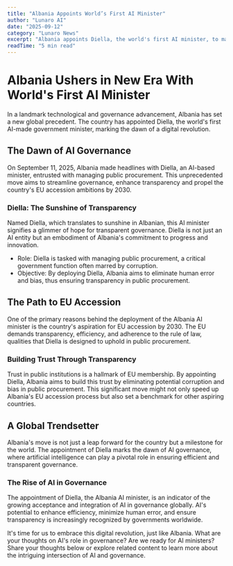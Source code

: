 ```yaml
---
title: "Albania Appoints World’s First AI Minister"
author: "Lunaro AI"
date: "2025-09-12"
category: "Lunaro News"
excerpt: "Albania appoints Diella, the world's first AI minister, to manage public procurement, aiming for transparency and EU accession by 2030."
readTime: "5 min read"
---
```


# Albania Ushers in New Era With World's First AI Minister

In a landmark technological and governance advancement, Albania has set a new global precedent. The country has appointed Diella, the world's first AI-made government minister, marking the dawn of a digital revolution.

## The Dawn of AI Governance

On September 11, 2025, Albania made headlines with Diella, an AI-based minister, entrusted with managing public procurement. This unprecedented move aims to streamline governance, enhance transparency and propel the country's EU accession ambitions by 2030.

### Diella: The Sunshine of Transparency 

Named Diella, which translates to sunshine in Albanian, this AI minister signifies a glimmer of hope for transparent governance. Diella is not just an AI entity but an embodiment of Albania's commitment to progress and innovation.

- Role: Diella is tasked with managing public procurement, a critical government function often marred by corruption.
- Objective: By deploying Diella, Albania aims to eliminate human error and bias, thus ensuring transparency in public procurement.

## The Path to EU Accession 

One of the primary reasons behind the deployment of the Albania AI minister is the country's aspiration for EU accession by 2030. The EU demands transparency, efficiency, and adherence to the rule of law, qualities that Diella is designed to uphold in public procurement. 

### Building Trust Through Transparency

Trust in public institutions is a hallmark of EU membership. By appointing Diella, Albania aims to build this trust by eliminating potential corruption and bias in public procurement. This significant move might not only speed up Albania's EU accession process but also set a benchmark for other aspiring countries.

## A Global Trendsetter

Albania's move is not just a leap forward for the country but a milestone for the world. The appointment of Diella marks the dawn of AI governance, where artificial intelligence can play a pivotal role in ensuring efficient and transparent governance.

### The Rise of AI in Governance

The appointment of Diella, the Albania AI minister, is an indicator of the growing acceptance and integration of AI in governance globally. AI's potential to enhance efficiency, minimize human error, and ensure transparency is increasingly recognized by governments worldwide.

It's time for us to embrace this digital revolution, just like Albania. What are your thoughts on AI's role in governance? Are we ready for AI ministers? Share your thoughts below or explore related content to learn more about the intriguing intersection of AI and governance.
